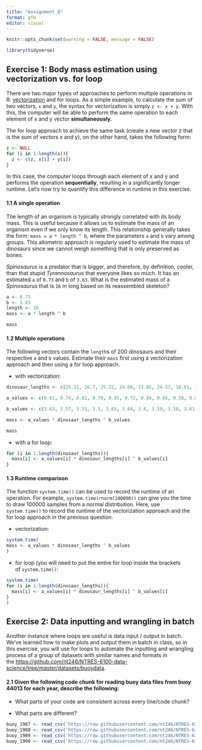 ```yaml
---
title: "Assignment_8"
format: gfm
editor: visual
---
```


```r
knitr::opts_chunk$set(warning = FALSE, message = FALSE)
```

```r
library(tidyverse)
```

## Exercise 1: Body mass estimation using vectorization vs. for loop

There are two major types of approaches to perform multiple operations in R: [vectorization](https://swcarpentry.github.io/r-novice-gapminder/09-vectorization/) and for loops. As a simple example, to calculate the sum of two vectors, `x` and `y`, the syntax for vectorization is simply `z <- x + y`. With this, the computer will be able to perform the same operation to each element of x and y vector **simultaneously**.

The for loop approach to achieve the same task (create a new vector z that is the sum of vectors x and y), on the other hand, takes the following form:

```r
z <- NULL
for (i in 1:length(x)){
  z <- c(z, x[i] + y[i])
}
```

In this case, the computer loops through each element of x and y and performs the operation **sequentially**, resulting in a significantly longer runtime. Let’s now try to quantify this difference in runtime in this exercise.

#### 1.1 A single operation

The length of an organism is typically strongly correlated with its body mass. This is useful because it allows us to estimate the mass of an organism even if we only know its length. This relationship generally takes the form: `mass = a * length ^ b`, where the parameters `a` and `b` vary among groups. This allometric approach is regularly used to estimate the mass of dinosaurs since we cannot weigh something that is only preserved as bones.

*Spinosaurus* is a predator that is bigger, and therefore, by definition, cooler, than that stupid *Tyrannosaurus* that everyone likes so much. It has an estimated `a` of `0.73` and `b` of `3.63`. What is the estimated mass of a *Spinosaurus* that is `16` m long based on its reassembled skeleton?

```r
a <- 0.73
b <- 3.63
length <- 16
mass <- a * length ^ b

mass
```

#### 1.2 Multiple operations

The following vectors contain the `length`s of 200 dinosaurs and their respective `a` and `b` values. Estimate their `mass` first using a vectorization approach and then using a for loop approach.

-   with vectorization:

```r
dinosaur_lengths <- c(25.31, 16.7, 25.22, 24.08, 13.85, 24.57, 18.61, 17.79, 26.31, 15.02, 13.42, 16.4, 22.75, 23.68, 21.93, 17.33, 14.74, 21.52, 30.51, 10.98, 20.2, 16.1, 19.1, 13.65, 14.23, 26.76, 25.51, 26.03, 24.89, 18.49, 18.93, 25.46, 23.54, 11.81, 10.66, 30.36, 14.2, 21.34, 21.3, 23.46, 20.77, 17.27, 31, 17.66, 26.02, 16.02, 15.1, 26.05, 22.6, 23.22, 10.35, 21.14, 17.91, 15.35, 13.91, 26.17, 24.89, 16.86, 22.11, 27.07, 14.31, 12.02, 9.82, 19.85, 28.61, 22.57, 13.43, 10.41, 23.26, 22.65, 18.91, 26.58, 12.71, 9.34, 23.97, 22.89, 24.71, 10.73, 20.88, 18.67, 13.26, 16.38, 21.24, 13.39, 21.2, 21.36, 16.49, 26.13, 20.04, 18.9, 16.71, 24.74, 19.98, 18.05, 12.95, 22.64, 16.03, 11.21, 22.48, 20.48, 25.76, 12.01, 17.86, 17.12, 25.34, 22.18, 20.95, 21.17, 14.52, 20.82, 17.87, 27.45, 29.99, 31.3, 24.68, 22.55, 18.13, 18.97, 23.3, 18.66, 19.9, 25.52, 19.89, 24.7, 18.25, 24.53, 23.47, 16.26, 15.08, 19.67, 24.12, 26.03, 29.29, 16.65, 21.55, 22.44, 17.65, 24.67, 23.38, 18.18, 20.5, 25.62, 18.99, 13.3, 16.55, 29.76, 13.74, 25.04, 19.42, 26.29, 10.71, 22.19, 20.03, 23.14, 14.28, 18.93, 27.57, 16.3, 16.05, 23.26, 25.09, 16.97, 22.75, 16.62, 28.7, 20.82, 26.79, 20.75, 28.74, 19.59, 22.94, 24.51, 18.09, 16.91, 16.53, 20.89, 29.85, 12.89, 21.01, 19.41, 23.43, 21.13, 24.58, 23.22, 11.93, 22.36, 22.04, 27.25, 24.24, 11.39, 22.62, 24.38, 21.95, 17, 30.64, 29.53, 25.13, 20.21, 17.51, 26.25)

a_values <- c(0.61, 0.74, 0.82, 0.78, 0.85, 0.72, 0.84, 0.65, 0.58, 0.82, 0.78, 0.8, 0.69, 0.65, 0.75, 0.72, 0.7, 0.7, 0.65, 0.77, 0.67, 0.86, 0.63, 0.6, 0.67, 0.57, 0.63, 0.72, 0.78, 0.91, 0.67, 0.81, 0.73, 0.8, 0.54, 0.77, 0.86, 0.81, 0.9, 0.68, 0.58, 0.8, 0.72, 0.67, 0.84, 0.63, 0.82, 0.61, 0.74, 0.83, 0.88, 0.66, 0.8, 0.72, 0.75, 0.58, 0.78, 0.76, 0.76, 0.77, 0.91, 0.57, 0.73, 0.87, 0.78, 0.72, 0.73, 0.89, 0.52, 0.87, 0.7, 0.67, 0.7, 0.81, 0.75, 0.7, 0.79, 0.83, 0.57, 0.88, 0.79, 0.77, 0.83, 0.69, 0.69, 0.91, 0.86, 0.66, 0.67, 0.88, 0.78, 0.82, 0.72, 0.86, 0.8, 0.69, 0.7, 0.68, 0.71, 0.83, 0.8, 0.64, 0.68, 0.51, 0.78, 0.8, 0.71, 0.73, 0.88, 0.83, 0.76, 0.95, 0.84, 0.75, 0.85, 0.79, 0.64, 0.94, 0.83, 0.64, 0.83, 0.8, 0.62, 0.79, 0.72, 0.8, 0.63, 0.79, 0.88, 0.64, 0.77, 0.85, 0.93, 0.85, 0.9, 0.83, 0.88, 0.95, 0.64, 0.78, 0.82, 0.77, 0.53, 0.96, 0.78, 0.66, 0.76, 0.69, 0.74, 0.64, 0.79, 1.05, 0.59, 0.82, 0.73, 0.64, 0.8, 0.86, 0.95, 0.95, 0.64, 0.87, 0.75, 0.59, 0.73, 0.7, 0.7, 0.8, 0.79, 0.75, 0.76, 0.64, 0.77, 0.64, 0.78, 0.75, 0.85, 0.75, 0.87, 0.72, 0.7, 0.62, 0.64, 0.79, 0.63, 0.71, 0.79, 0.66, 0.86, 0.93, 0.39, 0.62, 0.73, 0.7, 0.69, 0.7, 0.72, 0.81, 0.77, 0.57)

b_values <- c(3.63, 3.57, 3.51, 3.5, 3.65, 3.64, 3.6, 3.59, 3.58, 3.61, 3.55, 3.61, 3.57, 3.61, 3.62, 3.62, 3.57, 3.6, 3.56, 3.59, 3.63, 3.61, 3.59, 3.66, 3.54, 3.59, 3.56, 3.65, 3.58, 3.6, 3.66, 3.58, 3.64, 3.62, 3.59, 3.65, 3.56, 3.64, 3.6, 3.52, 3.56, 3.63, 3.59, 3.63, 3.68, 3.65, 3.47, 3.49, 3.64, 3.65, 3.64, 3.6, 3.61, 3.66, 3.62, 3.6, 3.67, 3.62, 3.65, 3.57, 3.53, 3.55, 3.66, 3.51, 3.51, 3.64, 3.62, 3.65, 3.59, 3.68, 3.51, 3.63, 3.59, 3.56, 3.57, 3.66, 3.56, 3.63, 3.61, 3.62, 3.7, 3.63, 3.57, 3.58, 3.6, 3.57, 3.58, 3.58, 3.55, 3.49, 3.71, 3.56, 3.6, 3.59, 3.56, 3.65, 3.65, 3.65, 3.58, 3.57, 3.57, 3.57, 3.52, 3.53, 3.75, 3.68, 3.56, 3.71, 3.57, 3.58, 3.58, 3.57, 3.64, 3.56, 3.63, 3.53, 3.6, 3.7, 3.64, 3.62, 3.59, 3.59, 3.57, 3.58, 3.56, 3.61, 3.6, 3.59, 3.63, 3.63, 3.61, 3.62, 3.59, 3.49, 3.53, 3.58, 3.66, 3.59, 3.69, 3.65, 3.59, 3.67, 3.59, 3.64, 3.61, 3.53, 3.54, 3.49, 3.68, 3.63, 3.64, 3.62, 3.7, 3.69, 3.59, 3.58, 3.61, 3.56, 3.72, 3.58, 3.64, 3.57, 3.72, 3.6, 3.49, 3.63, 3.55, 3.58, 3.62, 3.63, 3.65, 3.57, 3.7, 3.59, 3.64, 3.59, 3.69, 3.5, 3.6, 3.61, 3.56, 3.64, 3.58, 3.62, 3.63, 3.56, 3.66, 3.63, 3.49, 3.54, 3.73, 3.61, 3.47, 3.53, 3.68, 3.63, 3.63, 3.59, 3.52, 3.62)

mass <- a_values * dinosaur_lengths ^ b_values

mass
```

-   with a for loop:

```r
for (i in 1:length(dinosaur_lengths)){
  mass[i] <- a_values[i] * dinosaur_lengths[i] ^ b_values[i]
}
```

#### 1.3 Runtime comparison

The function `system.time()` can be used to record the runtime of an operation. For example, `system.time(rnorm(100000))` can give you the time to draw 100000 samples from a normal distribution. Here, use `system.time()` to record the runtime of the vectorization approach and the for loop approach in the previous question.

-   vectorization:

```r
system.time(
mass <- a_values * dinosaur_lengths ^ b_values
)
```

-   for loop (you will need to put the entire for loop inside the brackets of `system.time()`:

```r
system.time(
for (i in 1:length(dinosaur_lengths)){
  mass[i] <- a_values[i] * dinosaur_lengths[i] ^ b_values[i]
}
)
```

## Exercise 2: Data inputting and wrangling in batch

Another instance where loops are useful is data input / output in batch. We’ve learned how to make plots and output them in batch in class, so in this exercise, you will use for loops to automate the inputting and wrangling process of a group of datasets with similar names and formats in the <https://github.com/nt246/NTRES-6100-data-science/tree/master/datasets/buoydata>.

#### 2.1 Given the following code chunk for reading buoy data files from buoy 44013 for each year, describe the following:

-   What parts of your code are consistent across every line/code chunk?

-   What parts are different?

```r
buoy_1987 <- read_csv('https://raw.githubusercontent.com/nt246/NTRES-6100-data-science/master/datasets/buoydata/44013_1987.csv', na = c("99", "999", "99.00", "999.0"))
buoy_1988 <- read_csv('https://raw.githubusercontent.com/nt246/NTRES-6100-data-science/master/datasets/buoydata/44013_1988.csv', na = c("99", "999", "99.00", "999.0"))
buoy_1989 <- read_csv('https://raw.githubusercontent.com/nt246/NTRES-6100-data-science/master/datasets/buoydata/44013_1989.csv', na = c("99", "999", "99.00", "999.0"))
buoy_1990 <- read_csv('https://raw.githubusercontent.com/nt246/NTRES-6100-data-science/master/datasets/buoydata/44013_1990.csv', na = c("99", "999", "99.00", "999.0"))
```
